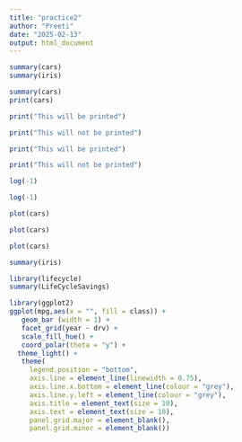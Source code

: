 ---
title: "practice2"
author: "Preeti"
date: "2025-02-13"
output: html_document
---

```{r}
summary(cars)
summary(iris)

```

```{r, echo=FALSE}
summary(cars)
print(cars)

```

``` {r eval=TRUE}
print("This will be printed")
```

``` {r eval=FALSE}
print("This will not be printed")
```

```{r include=TRUE}
print("This will be printed")
```

```{r include=FALSE}
print("This will not be printed")
```

```{r warning=TRUE}
log(-1)
```

```{r warning=FALSE}
log(-1)
```

```{r fig.width=8, fig.height=6}
plot(cars)
```

```{r fig.cap="Scatter plot of cars data"}
plot(cars)
```

```{r fig.width=10, fig.height=5, fig.cap= "Updated car plot"}
plot(cars)
```


```{r}
summary(iris)
```

``` {r}
library(lifecycle)
summary(LifeCycleSavings)
```

```{r}
library(ggplot2)
ggplot(mpg,aes(x = "", fill = class)) +
   geom_bar (width = 1) + 
   facet_grid(year ~ drv) +
   scale_fill_hue() +
   coord_polar(theta = "y") +
  theme_light() +
   theme(
     legend.position = "bottom",
     axis.line = element_line(linewidth = 0.75),
     axis.line.x.bottom = element_line(colour = "grey"),
     axis.line.y.left = element_line(colour = "grey"),
     axis.title = element_text(size = 10),
     axis.text = element_text(size = 10),
     panel.grid.major = element_blank(),
     panel.grid.minor = element_blank())
```

